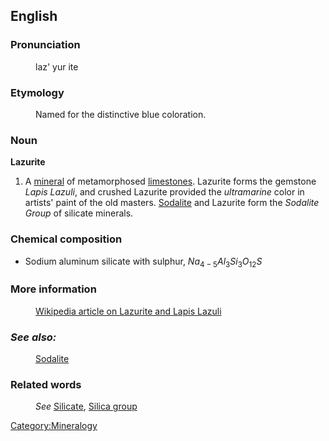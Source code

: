 ==English==
===Pronunciation===

:laz' yur ite

===Etymology===

:Named for the distinctive blue coloration.

===Noun===
'''Lazurite'''

#A [[mineral]] of metamorphosed [[limestone]]s. Lazurite forms the gemstone ''Lapis Lazuli'', and crushed Lazurite provided the ''ultramarine'' color in artists' paint of the old masters.  [[Sodalite]] and Lazurite form the ''Sodalite Group'' of silicate minerals.

=== Chemical composition ===
*Sodium aluminum silicate with sulphur, <math>Na_{4-5}Al_3Si_3O_{12}S</math>
 
===More information===

:[http://en.wikipedia.org/wiki/Lazurite Wikipedia article on Lazurite and Lapis Lazuli]

===''See also:''===

:[[Sodalite]]

===Related words===
:''See'' [[Silicate]], [[Silica group]]

[[Category:Mineralogy]]